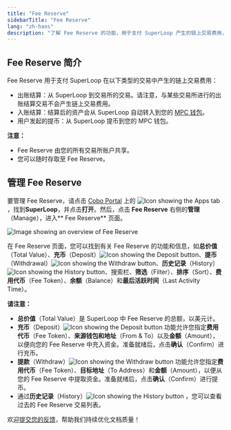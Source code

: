 ```yaml
---
title: "Fee Reserve"
sidebarTitle: "Fee Reserve"
lang: "zh-hans"
description: "了解 Fee Reserve 的功能，用于支付 SuperLoop 产生的链上交易费用，确保资金流动性。"
---
```


## Fee Reserve 简介

Fee Reserve 用于支付 SuperLoop 在以下类型的交易中产生的链上交易费用：

- 出账结算：从 SuperLoop 到交易所的交易。请注意，与某些交易所进行的出账结算交易不会产生链上交易费用。
- 入账结算：结算后的资产会从 SuperLoop 自动转入到您的 [MPC 钱包](/cn/portal/mpc-wallets/introduction)。
- 用户发起的提币：从 SuperLoop 提币到您的 MPC 钱包。

**注意：**
- Fee Reserve 由您的所有交易所账户共享。
- 您可以随时存取至 Fee Reserve。

## 管理 Fee Reserve

要管理 Fee Reserve，请点击 [Cobo Portal](https://portal.cobo.com/login) 上的 <img src="/en/images/common/icon_apps.svg" className="icon" alt="Icon showing the Apps tab"/>，找到**SuperLoop**，并点击**打开**。然后，点击 **Fee Reserve** 右侧的**管理**（Manage），进入** Fee Reserve** 页面。

<img src="/cn/images/portal-apps/superloop/fee-reserve.svg" className="screenshot_full_screen" alt="Image showing an overview of Fee Reserve" />

在 Fee Reserve 页面，您可以找到有关 Fee Reserve 的功能和信息，如**总价值**（Total Value）、**充币**（Deposit）<img src="/en/images/common/icon_deposit.svg" className="icon" alt="Icon showing the Deposit button"/>、**提币**（Withdrawal）<img src="/en/images/common/icon_withdraw.svg" className="icon" alt="Icon showing the Withdraw button"/>、**历史记录**（History）<img src="/en/images/common/icon_view_transactions.svg" className="icon" alt="Icon showing the History button"/>、搜索栏、**筛选**（Filter）、**排序**（Sort）、**费用代币**（Fee Token）、**余额**（Balance）和**最后活跃时间**（Last Activity Time）。

**请注意：**
- **总价值**（Total Value）是 SuperLoop 中 Fee Reserve 的总额，以美元计。
- **充币**（Deposit）<img src="/en/images/common/icon_deposit.svg" className="icon" alt="Icon showing the Deposit button"/> 功能允许您指定**费用代币**（Fee Token）、**来源钱包和地址**（From & To）以及**金额**（Amount），以便向您的 Fee Reserve 中充入资金。准备就绪后，点击**确认**（Confirm）进行充币。
- **提款**（Withdraw）<img src="/en/images/common/icon_withdraw.svg" className="icon" alt="Icon showing the Withdraw button"/> 功能允许您指定**费用代币**（Fee Token）、**目标地址**（To Address）和**金额**（Amount），以便从您的 Fee Reserve 中提取资金。准备就绪后，点击**确认**（Confirm）进行提币。
- 通过**历史记录**（History）<img src="/en/images/common/icon_view_transactions.svg" className="icon" alt="Icon showing the History button"/> ，您可以查看过去的 Fee Reserve 交易列表。


<Tip>欢迎[提交您的反馈](https://forms.zohopublic.com/cobo/form/DocumentFeedbackForm/formperma/QvLOhxJv1_JMsJ-1dleZ8Itb_7rzN-LtgvsDdxosoVI?referrername=manuals)，帮助我们持续优化文档质量！</Tip>